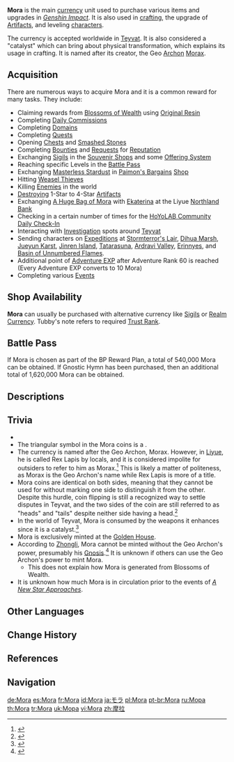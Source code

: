 {{Item Infobox
|id          = 000202
|image       = Item Mora.png
|type        = Common Currencies
|quality     = 3
|description = Common currency. The one language everybody speaks.
|source1     = [[Ley Line Outcrops|Blossoms of Wealth]]
|source2     = [[Quest]] Reward
|source3     = Defeating [[Monsters]]
|source4     = Opening [[Chests]]
|source5     = [[Events]]
|source6     = {{Sold By|Mora}}
|source7     = [[HoYoLAB Community Daily Check-In]]
|source8     = [[Investigation]]
|source9     = [[Expeditions]]
|source10    = [[Parametric Transformer]]
}}
'''Mora''' is the main [[currency]] unit used to purchase various items and upgrades in ''[[Genshin Impact]]''. It is also used in [[crafting]], the upgrade of [[Artifact]]s, and leveling [[character]]s.

The currency is accepted worldwide in [[Teyvat]]. It is also considered a "catalyst" which can bring about physical transformation, which explains its usage in crafting. It is named after its creator, the Geo [[Archon]] [[Morax]].

==Acquisition==
There are numerous ways to acquire Mora and it is a common reward for many tasks. They include:
* Claiming rewards from [[Ley Line Outcrops|Blossoms of Wealth]] using [[Original Resin]]
* Completing [[Daily Commissions]]
* Completing [[Domains]]
* Completing [[Quests]]
* Opening [[Chests]] and [[Smashed Stone]]s
* Completing [[Bounties]] and [[World Quests|Requests]] for [[Reputation]]
* Exchanging [[Sigils]] in the [[Souvenir Shop]]s and some [[Offering System]]
* Reaching specific Levels in the [[Battle Pass]]
* Exchanging [[Masterless Stardust]] in [[Paimon's Bargains#Masterless Stardust Exchange|Paimon's Bargains]] [[Shop]]
* Hitting [[Weasel Thief|Weasel Thieves]]
* Killing [[Enemies]] in the world
* [[Artifacts#Destroying|Destroying]] 1-Star to 4-Star [[Artifacts]]
* Exchanging [[A Huge Bag of Mora]] with [[Ekaterina]] at the Liyue [[Northland Bank]]
* Checking in a certain number of times for the [[HoYoLAB Community Daily Check-In]]
* Interacting with [[Investigation]] spots around [[Teyvat]]
* Sending characters on [[Expeditions]] at [[Stormterror's Lair]], [[Dihua Marsh]], [[Jueyun Karst]], [[Jinren Island]], [[Tatarasuna]], [[Ardravi Valley]], [[Erinnyes]], and [[Basin of Unnumbered Flames]].
* Additional point of [[Adventure EXP]] after Adventure Rank 60 is reached (Every Adventure EXP converts to 10 Mora)
* Completing various [[Events]]

==Shop Availability==
'''Mora''' can usually be purchased with alternative currency like [[Sigils]] or [[Realm Currency]]. {{Shop Availability|currency=}}
Tubby's note refers to required [[Trust Rank]].
<!--
==Craft Usage==
{{Craft Usage}}
-->
==Battle Pass==
{{Main|Battle Pass}}
If Mora is chosen as part of the BP Reward Plan, a total of 540,000 Mora can be obtained. If Gnostic Hymn has been purchased, then an additional total of 1,620,000 Mora can be obtained.

==Descriptions==
{{Description|The currency accepted worldwide in Teyvat. None dispute its value and status.|[[Loading Screen]]}}
{{Description|It is a catalyst of sorts, in that it is a medium for physical transformation. That is why so many things can only be accomplished through the use of Mora.|[[Loading Screen]]}}

==Trivia==
* {{Mail Attachments by Category List}}
* The triangular symbol in the Mora coins is a {{w|triquetra}}.
* The currency is named after the Geo Archon, Morax. However, in [[Liyue]], he is called Rex Lapis by locals, and it is considered impolite for outsiders to refer to him as Morax.<ref>{{Ref/Quest|Rite of Descension}}</ref> This is likely a matter of politeness, as Morax is the Geo Archon's name while Rex Lapis is more of a title.
* Mora coins are identical on both sides, meaning that they cannot be used for {{w|coin flipping}} without marking one side to distinguish it from the other. Despite this hurdle, coin flipping is still a recognized way to settle disputes in Teyvat, and the two sides of the coin are still referred to as "heads" and "tails" despite neither side having a head.<ref>{{Ref/Quest|Feathers Adrift in a Spring Breeze}}</ref>
* In the world of Teyvat, Mora is consumed by the weapons it enhances since it is a catalyst.<ref>{{Ref/Quest|Shadow of Yore}}</ref>
* Mora is exclusively minted at the [[Golden House]].
* According to [[Zhongli]], Mora cannot be minted without the Geo Archon's power, presumably his [[Gnosis]].<ref>{{Ref/Quest|The Fond Farewell}}</ref> It is unknown if others can use the Geo Archon's power to mint Mora.
** This does not explain how Mora is generated from Blossoms of Wealth.
* It is unknown how much Mora is in circulation prior to the events of ''[[A New Star Approaches]]''.

==Other Languages==
{{Other Languages|default_hidden = 1
|en      = Mora
|zhs     = 摩拉
|zhs_rm  = Mólā
|zht     = 摩拉
|zht_rm  = Mólā
|ja      = モラ
|ja_rm   = Mora
|ko      = 모라
|es      = Mora
|fr      = Mora
|ru      = Мора
|th      = Mora
|vi      = Mora
|de      = Mora
|id      = Mora
|pt      = Mora
|tr      = Mora
|it      = Mora
}}

==Change History==
{{Change History|1.0}}

==References==
{{Reflist}}

==Navigation==
{{Precious Navbox|Currency}}

[[de:Mora]]
[[es:Mora]]
[[fr:Mora]]
[[id:Mora]]
[[ja:モラ]]
[[pl:Mora]]
[[pt-br:Mora]]
[[ru:Мора]]
[[th:Mora]]
[[tr:Mora]]
[[uk:Мора]]
[[vi:Mora]]
[[zh:摩拉]]